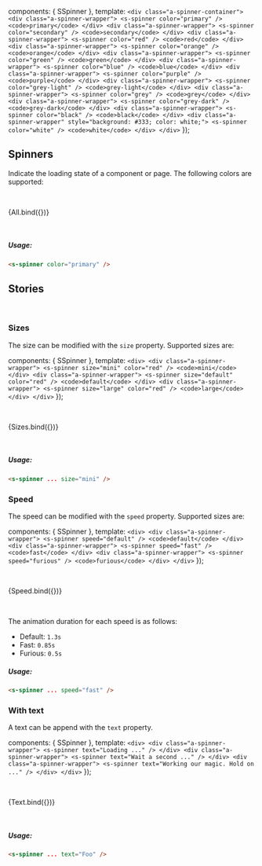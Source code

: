
<Meta title='Components/Spinner' component={SSpinner} />

<style>{`
    .a-spinner-container {
      display: flex;
      width: 100%;
    }
   .a-spinner-wrapper {
     display: inline-block;
     text-align: center;
     vertical-align: middle;
     margin: 0 4px;
     flex: auto;
   }
   .a-spinner-wrapper > code {
     display: block;
     margin-top: 8px;
   }
`}</style>

  components: { SSpinner },
  template: `
    <div class="a-spinner-container">
      <div class="a-spinner-wrapper">
        <s-spinner color="primary" />
        <code>primary</code>
      </div>
      <div class="a-spinner-wrapper">
        <s-spinner color="secondary" />
        <code>secondary</code>
      </div>
      <div class="a-spinner-wrapper">
        <s-spinner color="red" />
        <code>red</code>
      </div>
      <div class="a-spinner-wrapper">
        <s-spinner color="orange" />
        <code>orange</code>
      </div>
      <div class="a-spinner-wrapper">
        <s-spinner color="green" />
        <code>green</code>
      </div>
      <div class="a-spinner-wrapper">
        <s-spinner color="blue" />
        <code>blue</code>
      </div>
      <div class="a-spinner-wrapper">
        <s-spinner color="purple" />
        <code>purple</code>
      </div>
      <div class="a-spinner-wrapper">
        <s-spinner color="grey-light" />
        <code>grey-light</code>
      </div>
      <div class="a-spinner-wrapper">
        <s-spinner color="grey" />
        <code>grey</code>
      </div>
      <div class="a-spinner-wrapper">
        <s-spinner color="grey-dark" />
        <code>grey-dark</code>
      </div>
      <div class="a-spinner-wrapper">
        <s-spinner color="black" />
        <code>black</code>
      </div>
      <div class="a-spinner-wrapper" style="background: #333; color: white;">
        <s-spinner color="white" />
        <code>white</code>
      </div>
    </div>
  `
});

## Spinners

Indicate the loading state of a component or page. The following colors are supported:

<br />

<Story name='All'>{All.bind({})}</Story>

<p>
  <br />
</p>

##### Usage:

```html
<s-spinner color="primary" />
```

<ArgsTable of={SSpinner} />

## Stories

<br />

### Sizes

The size can be modified with the `size` property. Supported sizes are:

  components: { SSpinner },
  template: `
    <div>
      <div class="a-spinner-wrapper">
        <s-spinner size="mini" color="red" />
        <code>mini</code>
      </div>
      <div class="a-spinner-wrapper">
        <s-spinner size="default" color="red" />
        <code>default</code>
      </div>
      <div class="a-spinner-wrapper">
        <s-spinner size="large" color="red" />
        <code>large</code>
      </div>
    </div>
  `
});

<br />

<Story name='Sizes'>{Sizes.bind({})}</Story>

<br />

##### Usage:

```html
<s-spinner ... size="mini" />
```

### Speed

The speed can be modified with the `speed` property. Supported sizes are:

  components: { SSpinner },
  template: `
    <div>
      <div class="a-spinner-wrapper">
        <s-spinner speed="default" />
        <code>default</code>
      </div>
      <div class="a-spinner-wrapper">
        <s-spinner speed="fast" />
        <code>fast</code>
      </div>
      <div class="a-spinner-wrapper">
        <s-spinner speed="furious" />
        <code>furious</code>
      </div>
    </div>
  `
});

<br />

<Story name='Speed'>{Speed.bind({})}</Story>

<br />

The animation duration for each speed is as follows:

- Default: `1.3s`
- Fast: `0.85s`
- Furious: `0.5s`

##### Usage:

```html
<s-spinner ... speed="fast" />
```

### With text

A text can be append with the `text` property.

  components: { SSpinner },
  template: `
    <div>
      <div class="a-spinner-wrapper">
        <s-spinner text="Loading ..." />
      </div>
      <div class="a-spinner-wrapper">
        <s-spinner text="Wait a second ..." />
      </div>
      <div class="a-spinner-wrapper">
        <s-spinner text="Working our magic. Hold on ..." />
      </div>
    </div>
  `
});

<br />

<Story name='Text'>{Text.bind({})}</Story>

<br />

##### Usage:

```html
<s-spinner ... text="Foo" />
```
